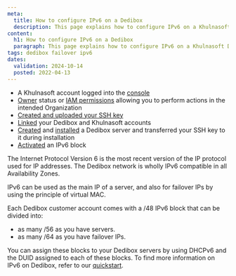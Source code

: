```yaml
---
meta:
  title: How to configure IPv6 on a Dedibox
  description: This page explains how to configure IPv6 on a Khulnasoft Dedibox
content:
  h1: How to configure IPv6 on a Dedibox
  paragraph: This page explains how to configure IPv6 on a Khulnasoft Dedibox
tags: dedibox failover ipv6
dates:
  validation: 2024-10-14
  posted: 2022-04-13
---
```


<Macro id="dedibox-khulnasoft-migration" />

<Macro id="requirements" />

- A Khulnasoft account logged into the [console](https://console.khulnasoft.com)
- [Owner](/identity-and-access-management/iam/concepts/#owner) status or [IAM permissions](/identity-and-access-management/iam/concepts/#permission) allowing you to perform actions in the intended Organization
- [Created and uploaded your SSH key](/identity-and-access-management/organizations-and-projects/how-to/create-ssh-key/)
- [Linked](/bare-metal/dedibox/how-to/link-dedibox-account/) your Dedibox and Khulnasoft accounts
- [Created](/bare-metal/dedibox/how-to/order-dedibox/) and [installed](/bare-metal/dedibox/how-to/install-dedibox/) a Dedibox server and transferred your SSH key to it during installation
- [Activated](/bare-metal/dedibox/how-to/activate-ipv6-block/) an IPv6 block

The Internet Protocol Version 6 is the most recent version of the IP protocol used for IP addresses. The Dedibox network is wholly IPv6 compatible in all Availability Zones.

IPv6 can be used as the main IP of a server, and also for failover IPs by using the principle of virtual MAC.

Each Dedibox customer account comes with a /48 IPv6 block that can be divided into:
* as many /56 as you have servers.
* as many /64 as you have failover IPs.

You can assign these blocks to your Dedibox servers by using DHCPv6 and the DUID assigned to each of these blocks. To find more information on IPv6 on Dedibox, refer to our [quickstart](/dedibox-network/ipv6/quickstart/).